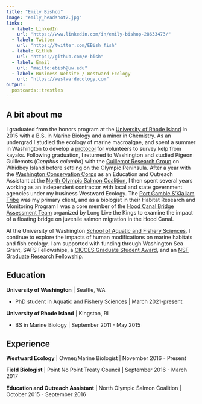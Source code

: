 ```yaml
---
title: "Emily Bishop"
image: "emily_headshot2.jpg"
links:
  - label: LinkedIn
    url: "https://www.linkedin.com/in/emily-bishop-28633473/"
  - label: Twitter
    url: "https://twitter.com/EBish_fish"
  - label: GitHub
    url: "https://github.com/e-bish"
  - label: Email
    url: "mailto:ebish@uw.edu"
  - label: Business Website / Westward Ecology
    url: "https://westwardecology.com"
output:
  postcards::trestles
---
```

 
## A bit about me

I graduated from the honors program at the [University of Rhode Island](https://web.uri.edu/marbio/) in 2015 with a B.S. in Marine Biology and a minor in Chemistry. As an undergrad I studied the ecology of marine macroalgae, and spent a summer in Washington to develop a [protocol](https://nwstraits.org/our-work/kelp-recovery/) for volunteers to survey kelp from kayaks. Following graduation, I returned to Washington and studied Pigeon Guillemots (*Cepphus columba*) with the [Guillemot Research Group](http://www.pigeonguillemot.org/) on Whidbey Island before settling on the Olympic Peninsula. After a year with the [Washington Conservation Corps](https://ecology.wa.gov/Local-projects-issues/Investing-in-communities/Washington-Conservation-Corps) as an Education and Outreach Assistant at the [North Olympic Salmon Coalition](https://nosc.org/), I then spent several years working as an independent contractor with local and state government agencies under my business Westward Ecology. The [Port Gamble S’Klallam Tribe](https://pgst.nsn.us/) was my primary client, and as a biologist in their Habitat Research and Monitoring Program I was a core member of the [Hood Canal Bridge Assessment Team](https://lltk.org/project/hood-canal-bridge/) organized by Long Live the Kings to examine the impact of a floating bridge on juvenile salmon migration in the Hood Canal. 


At the University of Washington [School of Aquatic and Fishery Sciences](https://fish.uw.edu/), I continue to explore the impacts of human modifications on marine habitats and fish ecology. I am supported with funding through Washington Sea Grant, SAFS Fellowships, a [CICOES Graduate Student Award](https://cicoes.uw.edu/education/graduate-student-awards/), and an [NSF Graduate Research Fellowship](https://www.nsfgrfp.org/). 

## Education

**University of Washington** | Seattle, WA

- PhD student in Aquatic and Fishery Sciences | March 2021-present

**University of Rhode Island** | Kingston, RI

- BS in Marine Biology | September 2011 - May 2015

## Experience

**Westward Ecology** | Owner/Marine Biologist | November 2016 - Present

**Field Biologist** | Point No Point Treaty Council | September 2016 - March 2017

**Education and Outreach Assistant** | North Olympic Salmon Coalition | October 2015 - September 2016
